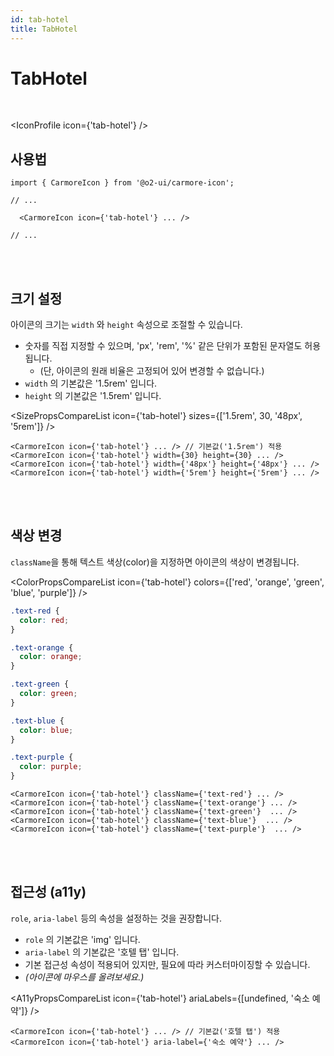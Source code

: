 ```yaml
---
id: tab-hotel
title: TabHotel
---
```




# TabHotel

<br />

<IconProfile icon={'tab-hotel'} />

## 사용법

```tsx
import { CarmoreIcon } from '@o2-ui/carmore-icon';

// ...

  <CarmoreIcon icon={'tab-hotel'} ... />

// ...
```

<br />
<br />

## 크기 설정

아이콘의 크기는 `width` 와 `height` 속성으로 조절할 수 있습니다.

- 숫자를 직접 지정할 수 있으며, 'px', 'rem', '%' 같은 단위가 포함된 문자열도 허용됩니다.
  - (단, 아이콘의 원래 비율은 고정되어 있어 변경할 수 없습니다.)
- `width` 의 기본값은 '1.5rem' 입니다.
- `height` 의 기본값은 '1.5rem' 입니다.

<SizePropsCompareList icon={'tab-hotel'} sizes={['1.5rem', 30, '48px', '5rem']} />

```tsx
<CarmoreIcon icon={'tab-hotel'} ... /> // 기본값('1.5rem') 적용
<CarmoreIcon icon={'tab-hotel'} width={30} height={30} ... />
<CarmoreIcon icon={'tab-hotel'} width={'48px'} height={'48px'} ... />
<CarmoreIcon icon={'tab-hotel'} width={'5rem'} height={'5rem'} ... />
```

<br />
<br />

## 색상 변경

`className`을 통해 텍스트 색상(color)을 지정하면 아이콘의 색상이 변경됩니다.

<ColorPropsCompareList icon={'tab-hotel'} colors={['red', 'orange', 'green', 'blue', 'purple']} />

```css
.text-red {
  color: red;
}

.text-orange {
  color: orange;
}

.text-green {
  color: green;
}

.text-blue {
  color: blue;
}

.text-purple {
  color: purple;
}
```

```tsx
<CarmoreIcon icon={'tab-hotel'} className={'text-red'} ... />
<CarmoreIcon icon={'tab-hotel'} className={'text-orange'} ... />
<CarmoreIcon icon={'tab-hotel'} className={'text-green'}  ... />
<CarmoreIcon icon={'tab-hotel'} className={'text-blue'}  ... />
<CarmoreIcon icon={'tab-hotel'} className={'text-purple'}  ... />
```

<br />
<br />

## 접근성 (a11y)

`role`, `aria-label` 등의 속성을 설정하는 것을 권장합니다.

- `role` 의 기본값은 'img' 입니다.
- `aria-label` 의 기본값은 '호텔 탭' 입니다.
- 기본 접근성 속성이 적용되어 있지만, 필요에 따라 커스터마이징할 수 있습니다.
- _(아이콘에 마우스를 올려보세요.)_

<A11yPropsCompareList icon={'tab-hotel'} ariaLabels={[undefined, '숙소 예약']} />

```tsx
<CarmoreIcon icon={'tab-hotel'} ... /> // 기본값('호텔 탭') 적용
<CarmoreIcon icon={'tab-hotel'} aria-label={'숙소 예약'} ... />
```
